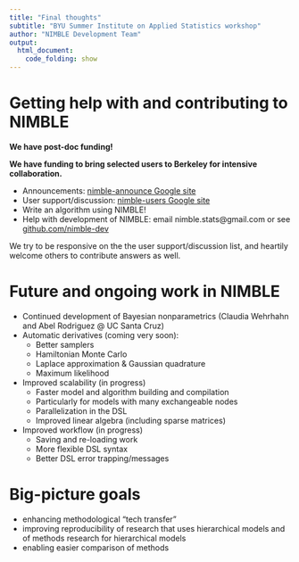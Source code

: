 ```yaml
---
title: "Final thoughts"
subtitle: "BYU Summer Institute on Applied Statistics workshop"
author: "NIMBLE Development Team"
output:
  html_document:
    code_folding: show
---
```


# Getting help with and contributing to NIMBLE

**We have post-doc funding!**

**We have funding to bring selected users to Berkeley for intensive collaboration.**

 - Announcements: [nimble-announce Google site](https://groups.google.com/forum/#!forum/nimble-announce)
 - User	support/discussion: [nimble-users Google site](https://groups.google.com/forum/#!forum/nimble-users)
 - Write an algorithm using NIMBLE!	
 - Help	with development of NIMBLE: email nimble.stats@gmail.com or see [github.com/nimble-dev](https://github.com/nimble-dev/nimble)

We try to be responsive on the the user support/discussion list, and heartily welcome others to contribute answers as well. 

# Future and ongoing work in NIMBLE

  - Continued development of Bayesian nonparametrics (Claudia Wehrhahn and Abel Rodriguez @ UC Santa Cruz)
  - Automatic derivatives (coming very soon):
    - Better samplers
    - Hamiltonian Monte Carlo
    - Laplace approximation & Gaussian quadrature
    - Maximum likelihood
  - Improved scalability (in progress)
    - Faster model and algorithm building and compilation
    - Particularly for models with many exchangeable nodes
    - Parallelization in the DSL
    - Improved linear algebra (including sparse matrices)
  - Improved workflow (in progress)
    - Saving and re-loading work
    - More flexible DSL syntax
    - Better DSL error trapping/messages

# Big-picture goals

  - enhancing methodological "tech transfer"
  - improving reproducibility of research that uses hierarchical models and of methods research for hierarchical models
  - enabling easier comparison of methods
